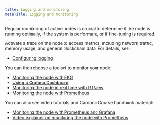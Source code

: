 ```yaml
---
title: Logging and monitoring
metaTitle: Logging and monitoring
---
```


Regular monitoring of active nodes is crucial to determine if the node is running optimally, if the system is performant, or if fine-tuning is required.

Activate a trace on the node to access metrics, including network traffic, memory usage, and general blockchain data. For details, see:

-   [Configuring logging](https://github.com/input-output-hk/cardano-node-wiki/blob/main/docs/logging-monitoring/logging.md)
    
You can then choose a toolset to monitor your node:

-   [Monitoring the node with EKG](https://github.com/input-output-hk/cardano-node-wiki/blob/main/docs/logging-monitoring/ekg.md)
-   [Using a Grafana Dashboard](https://github.com/input-output-hk/cardano-node-wiki/blob/main/docs/logging-monitoring/grafana.md)
-   [Monitoring the node in real time with RTView](https://docs.cardano.org/cardano-components/cardano-rtview)
-   [Monitoring the node with Prometheus](https://github.com/input-output-hk/cardano-node-wiki/blob/main/docs/logging-monitoring/prometheus.md)

You can also see video tutorials and Cardano Course handbook material:

- [Monitoring the node with Prometheus and Grafana](https://cardano-course.gitbook.io/cardano-course/handbook/monitoring-our-nodes)
- [Video explainer on monitoring the node with Prometheus](https://www.youtube.com/watch?v=iqAmwhk7djE&list=PLNEK_Ejlx3x2ut-Pq-hi0NFVsgKB3EddR&index=22)
